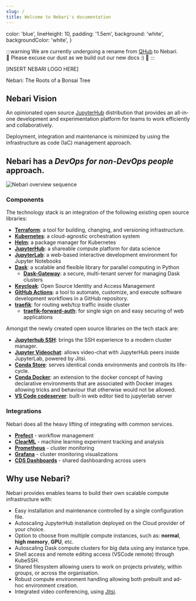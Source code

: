 ```yaml
---
slug: /
title: Welcome to Nebari's documentation
---
```


   color: 'blue',
   lineHeight: 10,
   padding: '1.5em',
   background: 'white',
   backgroundColor: 'white',
}

:::warning We are currently undergoing a rename from [QHub](https://docs.qhub.dev/) to Nebari.   
:construction: Please excuse our dust as we build out our new docs :) :construction:
:::

[INSERT NEBARI LOGO HERE]

Nebari: The Roots of a Bonsai Tree

## Nebari Vision

An opinionated open source [JupyterHub][jupyterhub] distribution that provides 
an all-in-one development and experimentation platform for teams to work 
efficiently and collaboratively.

Deployment, integration and maintenance is minimized by using the 
infrastructure as code (IaC) management approach.

## Nebari has a *DevOps for non-DevOps people* approach.

![Nebari overview sequence](/img/nebari_overview_sequence.png)

### Components

The technology stack is an integration of the following existing open source libraries:

- [**Terraform**](https://www.terraform.io/intro/index.html): a tool for building, changing, and versioning infrastructure.
- [**Kubernetes**](https://kubernetes.io/docs/home/): a cloud-agnostic orchestration system
- [**Helm**](https://helm.sh/): a package manager for Kubernetes
- [**JupyterHub**](https://jupyter.org/hub): a shareable compute platform for data science
- [**JupyterLab**](https://jupyterlab.readthedocs.io/en/stable/): a web-based interactive development environment for Jupyter Notebooks
- [**Dask**](https://docs.dask.org/en/latest/): a scalable and flexible library for parallel computing in Python
  - [**Dask-Gateway**](https://gateway.dask.org/): a secure, multi-tenant server for managing Dask clusters
- [**Keycloak**](https://www.keycloak.org/): Open Source Identity and Access Management
- [**GitHub Actions**](https://docs.github.com/en/actions): a tool to automate, customize, and execute software development workflows in a GitHub repository.
- [**traefik**](https://traefik.io/): for routing web/tcp traffic inside cluster
  - [**traefik-forward-auth**](https://github.com/thomseddon/traefik-forward-auth): for single sign on and easy securing of web applications

Amongst the newly created open source libraries on the tech stack are:

- [**Jupyterhub SSH**](https://github.com/yuvipanda/jupyterhub-ssh): brings the SSH experience to a modern cluster manager.
- [**Jupyter Videochat**](https://github.com/yuvipanda/jupyter-videochat): allows video-chat with JupyterHub peers inside JupyterLab, powered by Jitsi.
- [**Conda Store**](https://github.com/quansight/conda-store): serves identical conda environments and controls its life-cycle.
- [**Conda Docker**](https://github.com/conda-incubator/conda-docker): an extension to the docker concept of having declarative environments that are associated with Docker images
  allowing tricks and behaviour that otherwise would not be allowed.
- [**VS Code codeserver**](https://github.com/cdr/code-server): built-in web editor tied to jupyterlab server

### Integrations

Nebari does all the heavy lifting of integrating with common services. 

- [**Prefect**](https://www.prefect.io/) - workflow management
- [**ClearML**](https://clear.ml/) - machine learning experiment tracking and analysis
- [**Prometheus**](https://prometheus.io/) - cluster monitoring
- [**Grafana**](https://grafana.com/) - cluster monitoring visualizations
- [**CDS Dashboards**](https://cdsdashboards.readthedocs.io/) - shared dashboarding across users

## Why use Nebari?

Nebari provides enables teams to build their own scalable compute infrastructure with:

- Easy installation and maintenance controlled by a single configuration file.
- Autoscaling JupyterHub installation deployed on the Cloud provider of your choice.
- Option to choose from multiple compute instances, such as: **normal**, **high memory**, **GPU**, etc.
- Autoscaling Dask compute clusters for big data using any instance type.
- Shell access and remote editing access (VSCode remote) through KubeSSH.
- Shared filesystem allowing users to work on projects privately, within groups, or across the organisation.
- Robust compute environment handling allowing both prebuilt and ad-hoc environment creation.
- Integrated video conferencing, using [Jitsi](https://meet.jit.si/).

<!-- 
![handshake icon](/img/icon_handshake.jpg) Quickly Deploys a Jupyterhub environment where data scientists can collaborate  
![gear icon](/img/icon_gear.jpg) Provides a foundation for deploying additional technologies  
![chart icon](/img/icon_chart.jpg) Enables scalability beyond the limits of local machines  
![cloud icon](/img/icon_cloud.jpg) Cloud deployment on multiple cloud platforms with minimal experience   
-->

[jupyterhub]: https://jupyter.org/hub
